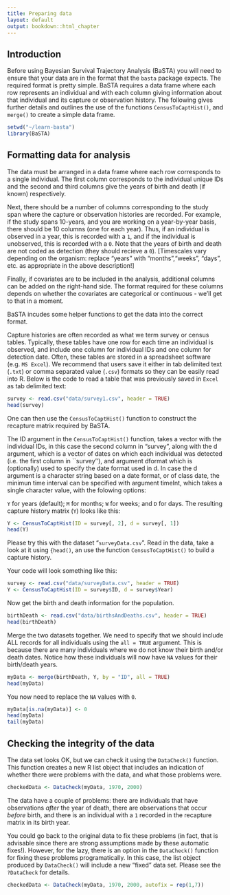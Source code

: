 ```yaml
---
title: Preparing data
layout: default
output: bookdown::html_chapter
---
```


<!---
1. Use standard R Markdown.
2. Headings with "##" will be automatically turned into table of contents. Therefore, for longer tutorials please use this facility.
3. Check that R studio will knit into an HTML document.
4. You can contribute the .rmd file via GitHub (https://github.com/jonesor/learn-basta), **to the master branch ONLY**. To do that you must be a collaborator on the repository (contact me with your username), or you can fork the repository and send a pull request (https://help.github.com/articles/using-pull-requests/).
5. Alternatively you can email me the *rmd file and associated files (e.g. any figures/diagrams.)
6. I will then compile the site on my computer and push it to the gh-pages branch (which is where the website lives). You could also do this, but you will need to have Jekyll and pandoc installed.
-->


## Introduction {#intro}

Before using Bayesian Survival Trajectory Analysis (BaSTA) you will need to ensure that your data are in the format that the `basta` package expects. The required format is pretty simple. BaSTA requires a data frame where each row represents an individual and with each column giving information about that individual and its capture or observation history. The following gives further details and outlines the use of the functions `CensusToCaptHist()`, and `merge()` to create a simple data frame.

```r
setwd("~/learn-basta")
library(BaSTA)
```

## Formatting data for analysis {#formatting}

The data must be arranged in a data frame where each row corresponds to a single individual. The first column corresponds to the individual unique IDs and the second and third columns give the years of birth and death (if known) respectively. 

Next, there should be a number of columns corresponding to the study span where the capture or observation histories are recorded. For example, if the study spans 10-years, and you are working on a year-by-year basis, there should be 10 columns (one for each year). Thus, if an individual is observed in a year, this is recorded with a `1`, and if the individual is unobserved, this is recorded with a `0`. Note that the years of birth and death are not coded as detection (they should recieve a `0`). [Timescales vary depending on the organism: replace "years" with "months","weeks", "days", etc. as appropriate in the above description!]

Finally, if covariates are to be included in the analysis, additional columns can be added on the right-hand side. The format required for these columns depends on whether the covariates are categorical or continuous - we'll get to that in a moment.

BaSTA incudes some helper functions to get the data into the correct format.

Capture histories are often recorded as what we term survey or census tables. Typically, these tables have one row for each time an individual is observed, and include one column for individual IDs and one column for detection date. Often, these tables are stored in a spreadsheet software (e.g. `MS Excel`). We recommend that users save it either in tab delimited text (`.txt`) or comma separated value (`.csv`) formats so they can be easily read into R. Below is the code to read a table that was previously saved in `Excel` as tab delimited text:

```r
survey <- read.csv("data/survey1.csv", header = TRUE)
head(survey)
```

One can then use the `CensusToCaptHist()` function to construct the recapture matrix required by BaSTA.

The ID argument in the `CensusToCaptHist()` function, takes a vector with the individual IDs, in this case the second column in "survey", along with the d argument, which is a vector of dates on which each individual was detected (i.e. the first column in ``survey''), and argument dformat which is (optionally) used to specify the date format used in d. In case the d argument is a character string based on a date format, or of class date, the minimun time interval can be specified with argument timeInt, which takes a single character value, with the folowing options:

`Y` for years (default); `M` for months; `W` for weeks; and `D` for days. The resulting capture history matrix (`Y`) looks like this:



```r
Y <- CensusToCaptHist(ID = survey[, 2], d = survey[, 1])
head(Y)
```

Please try this with the dataset "`surveyData.csv`". Read in the data, take a look at it using `{head()`, an use the function `CensusToCaptHist()` to build a capture history.

Your code will look something like this:

```r
survey <- read.csv("data/surveyData.csv", header = TRUE)
Y <- CensusToCaptHist(ID = survey$ID, d = survey$Year)
```

Now get the birth and death information for the population.

```r
birthDeath <- read.csv("data/birthsAndDeaths.csv", header = TRUE)
head(birthDeath)
```

Merge the two datasets together. We need to specify that we should include ALL records for all individuals using the `all = TRUE` argument. This is because there are many individuals where we do not know their birth and/or death dates. Notice how these individuals will now have `NA` values for their birth/death years.

```r
myData <- merge(birthDeath, Y, by = "ID", all = TRUE)
head(myData)
```

You now need to replace the `NA` values with `0`.

```r
myData[is.na(myData)] <- 0
head(myData)
tail(myData)
```

## Checking the integrity of the data {#check-integrity}

The data set looks OK, but we can check it using the `DataCheck()` function. This function creates a new R list object that includes an indication of whether there were problems with the data, and what those problems were.

```r
checkedData <- DataCheck(myData, 1970, 2000)
```

The data have a couple of problems: there are individuals that have observations *after* the year of death, there are observations that occur *before* birth, and there is an individual with a `1` recorded in the recapture matrix in its birth year.

You could go back to the original data to fix these problems (in fact, that is advisable since there are strong assumptions made by these automatic fixes!). However, for the lazy, there is an option in the `DataCheck()` function for fixing these problems programatically. In this case, the list object produced by `DataCheck()` will include a new "fixed" data set. Please see the `?DataCheck` for details.

```r
checkedData <- DataCheck(myData, 1970, 2000, autofix = rep(1,7))
```


